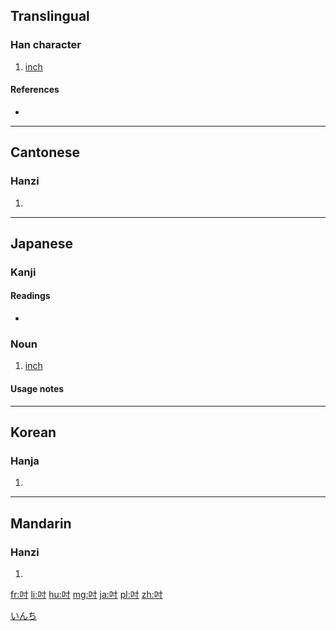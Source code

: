 ==Translingual==

===Han character===
{{Han char|rn=30|rad=口|as=03|sn=6|four=6400<sub>0</sub>|canj=口木戈 (RDI)|ids=⿰[[口]][[寸]]}}

# [[inch]]

====References====
* {{Han ref|kx=0175.040|dkj=03292|dj=0389.040|hdz=10577.030|uh=540B|ud=21515|bh=A654|bd=42580}}

----

==Cantonese==

===Hanzi===
{{yue-hanzi|jyut=cyun3|y=chyun3}}

# {{defn|lang=yue|sort=口03}}

----

==Japanese==

===Kanji===
{{ja-kanji|grade=|rs=口03}}

====Readings====
* {{ja-readings|on=[[すん]] (sun), [[とう]] (tō)|kun=[[インチ]] (inchi)}}

===Noun===
{{ja-noun|インチ}} 

# {{ja-def|インチ}} [[inch]]

====Usage notes====
{{ja-uk|katakana}}

[[Category:ja:Units of measure|いんち]]

----

==Korean==

===Hanja===
{{ko-hanja|hangeul=촌|rv=chon|mr=ch'on}}

# {{defn|lang=ko|sort=口03}}

----

==Mandarin==

===Hanzi===
{{cmn-hanzi|pin=[[cùn]] ([[cun4]])|wg=ts'un<sup>4</sup>}}

# {{defn|lang=cmn|sort=口03}}

[[fr:吋]]
[[li:吋]]
[[hu:吋]]
[[mg:吋]]
[[ja:吋]]
[[pl:吋]]
[[zh:吋]]